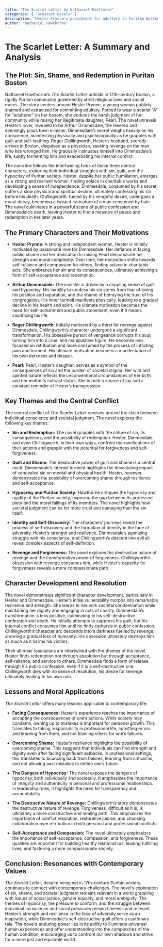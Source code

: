 ```yaml
---
title: "The Scarlet Letter by Nathaniel Hawthorne"
categories: [ "Greatest Novels" ]
description: "Hester Prynne's punishment for adultery in Puritan Boston."
author: "Nathaniel Hawthorne"
---
```

# The Scarlet Letter: A Summary and Analysis

## The Plot: Sin, Shame, and Redemption in Puritan Boston

Nathaniel Hawthorne's *The Scarlet Letter* unfolds in 17th-century Boston, a rigidly Puritan community governed by strict religious laws and social mores. The story centers around Hester Prynne, a young woman publicly shamed and ostracized for committing adultery. Forced to wear a scarlet "A" for "adulterer" on her bosom, she endures the harsh judgment of her community while raising her illegitimate daughter, Pearl. The novel unravels Hester's lover, revealed to be Arthur Dimmesdale, the revered and seemingly pious town minister. Dimmesdale's secret weighs heavily on his conscience, manifesting physically and psychologically as he grapples with guilt and self-loathing. Roger Chillingworth, Hester's husband, secretly arrives in Boston, disguised as a physician, seeking revenge on the man who has wronged him. He gradually insinuates himself into Dimmesdale's life, subtly tormenting him and exacerbating his internal conflict.

The narrative follows the intertwining fates of these three central characters, exploring their individual struggles with sin, guilt, and the hypocrisy of Puritan society. Hester, despite her public humiliation, emerges as a strong and resilient woman, finding solace in charitable works and developing a sense of independence. Dimmesdale, consumed by his secret, suffers a slow physical and spiritual decline, ultimately confessing his sin before his death. Chillingworth, fueled by his vengeful desire, undergoes a moral decay, becoming a twisted caricature of a man consumed by hate. The novel culminates in a powerful scene of public confession and Dimmesdale's death, leaving Hester to find a measure of peace and redemption in her later years.

## The Primary Characters and Their Motivations

* **Hester Prynne:**  A strong and independent woman, Hester is initially motivated by passionate love for Dimmesdale.  Her defiance in facing public shame and her dedication to raising Pearl demonstrate her strength and moral complexity. Over time, her motivation shifts towards self-reliance and compassion for others, finding solace in charitable acts. She embraces her sin and its consequences, ultimately achieving a form of self-acceptance and redemption.

* **Arthur Dimmesdale:** The minister is driven by a crippling sense of guilt and hypocrisy. His inability to confess his sin stems from fear of losing his position and reputation, and the shame of betraying the trust of his congregation. His inner turmoil manifests physically, leading to a gradual decline in his health and spirit. His ultimate motivation becomes the need for self-punishment and public atonement, even if it means sacrificing his life.

* **Roger Chillingworth:**  Initially motivated by a thirst for revenge against Dimmesdale, Chillingworth's character undergoes a significant transformation. His obsessive pursuit of vengeance corrupts his soul, turning him into a cruel and manipulative figure.  He becomes less focused on retribution and more consumed by the process of inflicting pain and torment. His ultimate motivation becomes a manifestation of his own darkness and despair.

* **Pearl:**  Pearl, Hester's daughter, serves as a symbol of the consequences of sin and the burden of societal stigma.  Her wild and spirited nature reflects the unconventional circumstances of her birth and her mother's outcast status.  She is both a source of joy and a constant reminder of Hester's transgression.


## Key Themes and the Central Conflict

The central conflict of *The Scarlet Letter* revolves around the clash between individual conscience and societal judgment.  The novel explores the following key themes:

* **Sin and Redemption:** The novel grapples with the nature of sin, its consequences, and the possibility of redemption.  Hester, Dimmesdale, and even Chillingworth, in their own ways, confront the ramifications of their actions and grapple with the potential for forgiveness and self-forgiveness.

* **Guilt and Shame:** The destructive power of guilt and shame is a central motif. Dimmesdale's internal torment highlights the devastating impact of concealed sin on mental and physical health. Hester, however, demonstrates the possibility of overcoming shame through resilience and self-acceptance.

* **Hypocrisy and Puritan Society:** Hawthorne critiques the hypocrisy and rigidity of the Puritan society, exposing the gap between its professed piety and the moral failings of its members. The novel highlights how societal judgment can be far more cruel and damaging than the sin itself.

* **Identity and Self-Discovery:** The characters' journeys reveal the process of self-discovery and the formation of identity in the face of adversity. Hester's strength and resilience, Dimmesdale's agonizing struggle with his conscience, and Chillingworth's descent into evil all reveal complex aspects of self-definition.

* **Revenge and Forgiveness:** The novel explores the destructive nature of revenge and the transformative power of forgiveness. Chillingworth's obsession with revenge consumes him, while Hester's capacity for forgiveness reveals a more compassionate path.

## Character Development and Resolution

The novel demonstrates significant character development, particularly in Hester and Dimmesdale. Hester's initial vulnerability morphs into remarkable resilience and strength. She learns to live with societal condemnation while maintaining her dignity and engaging in acts of charity.  Dimmesdale's transformation is less positive, culminating in his self-destructive confession and death.  He initially attempts to suppress his guilt, but his internal conflict consumes him until he finds catharsis in public confession. Chillingworth's character arc descends into a darkness fuelled by revenge, showing a gradual loss of humanity.  His obsession ultimately destroys him as much as it harms his victims.

Their ultimate resolutions are intertwined with the themes of the novel.  Hester finds redemption not through absolution but through acceptance, self-reliance, and service to others.  Dimmesdale finds a form of release through his public confession, even if it is a self-destructive one. Chillingworth dies with no sense of resolution, his desire for revenge ultimately leading to his own ruin.


## Lessons and Moral Applications

*The Scarlet Letter* offers many lessons applicable to contemporary life:

* **Facing Consequences:** Hester's experience teaches the importance of accepting the consequences of one's actions. While society may condemn, owning up to mistakes is important for personal growth. This translates to taking responsibility in professional life, admitting errors and learning from them, and not blaming others for one’s failures.

* **Overcoming Shame:** Hester’s resilience highlights the possibility of overcoming shame. This suggests that individuals can find strength and dignity even after facing significant setbacks.  In professional settings, this translates to bouncing back from failures, learning from criticisms, and not allowing past mistakes to define one's future.

* **The Dangers of Hypocrisy:** The novel exposes the dangers of hypocrisy, both individually and societally. It emphasizes the importance of integrity and authenticity in personal and professional relationships. In leadership roles, it highlights the need for transparency and accountability.

* **The Destructive Nature of Revenge:** Chillingworth's story demonstrates the destructive nature of revenge. Forgiveness, difficult as it is, is ultimately a more constructive and healing path. This emphasizes the importance of conflict resolution, restorative justice, and choosing collaboration over retribution in both personal and professional conflicts.

* **Self-Acceptance and Compassion:** The novel ultimately emphasizes the importance of self-acceptance, compassion, and forgiveness.  These qualities are important for building healthy relationships, leading fulfilling lives, and fostering a more compassionate society.

## Conclusion: Resonances with Contemporary Values

*The Scarlet Letter*, despite being set in 17th-century Puritan society, continues to connect with contemporary challenges. The novel’s exploration of sin, shame, and societal judgment remains relevant in a world grappling with issues of social justice, gender equality, and moral ambiguity.  The themes of hypocrisy, the pressure to conform, and the struggle between individual conscience and social pressures remain timeless and relevant. Hester's strength and resilience in the face of adversity serve as an inspiration, while Dimmesdale's self-destructive guilt offers a cautionary tale. The novel's enduring power lies in its ability to illuminate universal human experiences and offer understanding into the complexities of the human condition, encouraging us to confront our own shadows and strive for a more just and equitable world.

